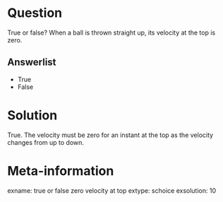 Question
========
True or false? When a ball is thrown straight up, its velocity at the top is zero.

Answerlist
----------
* True
* False

Solution
========
True. The velocity must be zero for an instant at the top as the velocity changes from up to down.

Meta-information
================
exname: true or false zero velocity at top
extype: schoice
exsolution: 10
